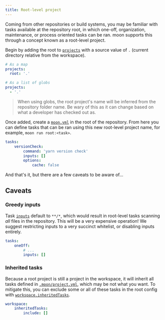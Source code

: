 ```yaml
---
title: Root-level project
---
```



<VersionLabel header version="0.9" />

Coming from other repositories or build systems, you may be familiar with tasks available at the
repository root, in which one-off, organization, maintenance, or process oriented tasks can be ran.
moon supports this through a concept known as a root-level project.

Begin by adding the root to [`projects`](../config/workspace#projects) with a source value of `.`
(current directory relative from the workspace).

```yaml title=".moon/workspace.yml"
# As a map
projects:
  root: '.'

# As a list of globs
projects:
  - '.'
```

> When using globs, the root project's name will be inferred from the repository folder name. Be
> wary of this as it can change based on what a developer has checked out as.

Once added, create a [`moon.yml`](../config/project) in the root of the repository. From here you
can define tasks that can be ran using this new root-level project name, for example,
`moon run root:<task>`.

```yaml title="moon.yml"
tasks:
	versionCheck:
		command: 'yarn version check'
		inputs: []
		options:
			cache: false
```

And that's it, but there are a few caveats to be aware of...

## Caveats

### Greedy inputs

Task [`inputs`](../config/project#inputs) default to `**/*`, which would result in root-level tasks
scanning _all_ files in the repository. This will be a very expensive operation! We suggest
restricting inputs to a very succinct whitelist, or disabling inputs entirely.

```yaml title="moon.yml"
tasks:
	oneOff:
		# ...
		inputs: []
```

### Inherited tasks

Because a root project is still a project in the workspace, it will inherit all tasks defined in
[`.moon/project.yml`](../config/global-project), which may be not what you want. To mitigate this,
you can exclude some or all of these tasks in the root config with
[`workspace.inheritedTasks`](../config/project#inheritedtasks).

```yaml title="moon.yml"
workspace:
	inheritedTasks:
		include: []
```
